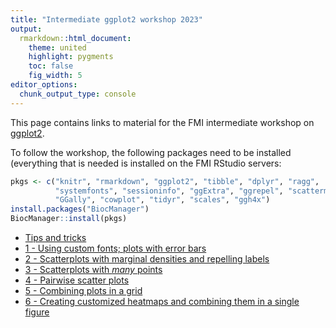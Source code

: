 ```yaml
---
title: "Intermediate ggplot2 workshop 2023"
output:
  rmarkdown::html_document:
    theme: united
    highlight: pygments
    toc: false
    fig_width: 5
editor_options: 
  chunk_output_type: console
---
```


This page contains links to material for the FMI intermediate workshop on [ggplot2](https://ggplot2.tidyverse.org/).

To follow the workshop, the following packages need to be installed (everything 
that is needed is installed on the FMI RStudio servers:

```r
pkgs <- c("knitr", "rmarkdown", "ggplot2", "tibble", "dplyr", "ragg", 
          "systemfonts", "sessioninfo", "ggExtra", "ggrepel", "scattermore",
          "GGally", "cowplot", "tidyr", "scales", "ggh4x")
install.packages("BiocManager")
BiocManager::install(pkgs)
```


* [Tips and tricks](https://fmicompbio.github.io/intermediate_ggplot2/intermediate_ggplot2.html)
* [1 - Using custom fonts; plots with error bars](https://fmicompbio.github.io/intermediate_ggplot2/1_fonts_errbars.html)
* [2 - Scatterplots with marginal densities and repelling labels](https://fmicompbio.github.io/intermediate_ggplot2/2_ggmargin_ggrepel.html)
* [3 - Scatterplots with *many* points](https://fmicompbio.github.io/intermediate_ggplot2/3_many_points_scatterplot.html)
* [4 - Pairwise scatter plots](https://fmicompbio.github.io/intermediate_ggplot2/4_ggpairs.html)
* [5 - Combining plots in a grid](https://fmicompbio.github.io/intermediate_ggplot2/5_combining_plot_panels.html)
* [6 - Creating customized heatmaps and combining them in a single figure](https://fmicompbio.github.io/intermediate_ggplot2/6_ppi_heatmaps.html)


